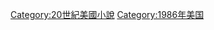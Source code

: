 {{Year by category
|m=1
|c=9
|d=8
|y=6
|cat=美國小說
|sortkey=Novels
|parent=
|subcat=1986年小說
}}

[[Category:20世紀美國小說|Category:20世紀美國小說]]
[[Category:1986年美国|Category:1986年美国]]